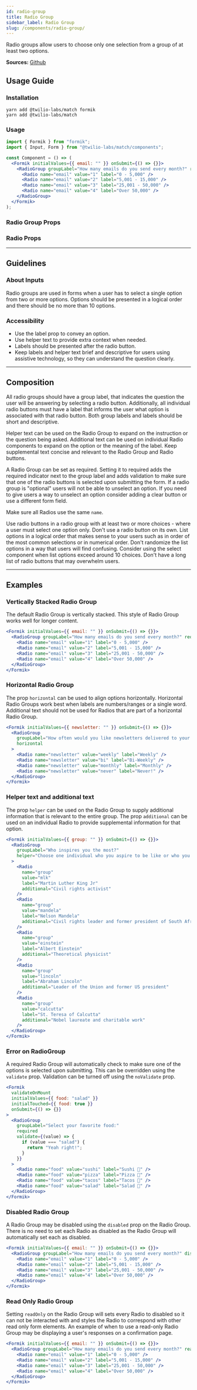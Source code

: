 ```yaml
---
id: radio-group
title: Radio Group
sidebar_label: Radio Group
slug: /components/radio-group/
---
```



Radio groups allow users to choose only one selection from a group of at least two options.

**Sources:** [Github](https://github.com/twilio-labs/match/tree/main/packages/match-components/src/radio-group)

## Usage Guide

### Installation

```shell
yarn add @twilio-labs/match formik
yarn add @twilio-labs/match
```

### Usage

```jsx
import { Formik } from "formik";
import { Input, Form } from "@twilio-labs/match/components";

const Component = () => (
  <Formik initialValues={{ email: "" }} onSubmit={() => {}}>
    <RadioGroup groupLabel="How many emails do you send every month?" required>
      <Radio name="email" value="1" label="0 - 5,000" />
      <Radio name="email" value="2" label="5,001 - 15,000" />
      <Radio name="email" value="3" label="25,001 - 50,000" />
      <Radio name="email" value="4" label="Over 50,000" />
    </RadioGroup>
  </Formik>
);
```

### Radio Group Props

<Props of="RadioGroup" />

### Radio Props

<Props of="Radio" />

---

## Guidelines

### About Inputs

Radio groups are used in forms when a user has to select a single option from two or more options. Options should be presented in a logical order and there should be no more than 10 options.

### Accessibility

- Use the label prop to convey an option.
- Use helper text to provide extra context when needed.
- Labels should be presented after the radio button.
- Keep labels and helper text brief and descriptive for users using assistive technology, so they can understand the question clearly.

---

## Composition

All radio groups should have a group label, that indicates the question the user will be answering by selecting a radio button. Additionally, all individual radio buttons must have a label that informs the user what option is associated with that radio button. Both group labels and labels should be short and descriptive.

Helper text can be used on the Radio Group to expand on the instruction or the question being asked. Additional text can be used on individual Radio components to expand on the option or the meaning of the label. Keep supplemental text concise and relevant to the Radio Group and Radio buttons.

A Radio Group can be set as required. Setting it to required adds the required indicator next to the group label and adds validation to make sure that one of the radio buttons is selected upon submitting the form. If a radio group is "optional" users will not be able to unselect an option. If you need to give users a way to unselect an option consider adding a clear button or use a different form field.

Make sure all Radios use the same `name`.

<VirtueCrime>
  <Virtue>
    Use radio buttons in a radio group with at least two or more choices - where
    a user must select one option only.
  </Virtue>
  <Crime>Don't use a radio button on its own. </Crime>
  <Virtue>
    List options in a logical order that makes sense to your users such as in
    order of the most common selections or in numerical order.
  </Virtue>
  <Crime>
    Don't randomize the list options in a way that users will find confusing.
  </Crime>
  <Virtue>
    Consider using the select component when list options exceed around 10
    choices.
  </Virtue>
  <Crime>
    Don't have a long list of radio buttons that may overwhelm users.
  </Crime>
</VirtueCrime>

---

## Examples

<ThemeSwitcher />

### Vertically Stacked Radio Group

The default Radio Group is vertically stacked. This style of Radio Group works well for longer content.

```jsx live
<Formik initialValues={{ email: "" }} onSubmit={() => {}}>
  <RadioGroup groupLabel="How many emails do you send every month?" required>
    <Radio name="email" value="1" label="0 - 5,000" />
    <Radio name="email" value="2" label="5,001 - 15,000" />
    <Radio name="email" value="3" label="25,001 - 50,000" />
    <Radio name="email" value="4" label="Over 50,000" />
  </RadioGroup>
</Formik>
```

### Horizontal Radio Group

The prop `horizontal` can be used to align options horizontally. Horizontal Radio Groups work best when labels are numbers/ranges or a single word. Additional text should not be used for Radios that are part of a horizontal Radio Group.

```jsx live
<Formik initialValues={{ newsletter: "" }} onSubmit={() => {}}>
  <RadioGroup
    groupLabel="How often would you like newsletters delivered to your inbox?"
    horizontal
  >
    <Radio name="newsletter" value="weekly" label="Weekly" />
    <Radio name="newsletter" value="bi" label="Bi-Weekly" />
    <Radio name="newsletter" value="monthly" label="Monthly" />
    <Radio name="newsletter" value="never" label="Never!" />
  </RadioGroup>
</Formik>
```

### Helper text and additional text

The prop `helper` can be used on the Radio Group to supply additional information that is relevant to the entire group. The prop `additional` can be used on an individual Radio to provide supplemental information for that option.

```jsx live
<Formik initialValues={{ group: "" }} onSubmit={() => {}}>
  <RadioGroup
    groupLabel="Who inspires you the most?"
    helper="Choose one individual who you aspire to be like or who you enjoy reading about!"
  >
    <Radio
      name="group"
      value="mlk"
      label="Martin Luther King Jr"
      additional="Civil rights activist"
    />
    <Radio
      name="group"
      value="mandela"
      label="Nelson Mandela"
      additional="Civil rights leader and former president of South Africa"
    />
    <Radio
      name="group"
      value="einstein"
      label="Albert Einstein"
      additional="Theoretical physicist"
    />
    <Radio
      name="group"
      value="lincoln"
      label="Abraham Lincoln"
      additional="Leader of the Union and former US president"
    />
    <Radio
      name="group"
      value="calcutta"
      label="St. Teresa of Calcutta"
      additional="Nobel laureate and charitable work"
    />
  </RadioGroup>
</Formik>
```

### Error on RadioGroup

A required Radio Group will automatically check to make sure one of the options is selected upon submitting. This can be overridden using the `validate` prop. Validation can be turned off using the `noValidate` prop.

```jsx live
<Formik
  validateOnMount
  initialValues={{ food: "salad" }}
  initialTouched={{ food: true }}
  onSubmit={() => {}}
>
  <RadioGroup
    groupLabel="Select your favorite food:"
    required
    validate={(value) => {
      if (value === "salad") {
        return "Yeah right!";
      }
    }}
  >
    <Radio name="food" value="sushi" label="Sushi 🍱" />
    <Radio name="food" value="pizza" label="Pizza 🍕" />
    <Radio name="food" value="tacos" label="Tacos 🌮" />
    <Radio name="food" value="salad" label="Salad 🥗" />
  </RadioGroup>
</Formik>
```

### Disabled Radio Group

A Radio Group may be disabled using the `disabled` prop on the Radio Group. There is no need to set each Radio as disabled as the Radio Group will automatically set each as disabled.

```jsx live
<Formik initialValues={{ email: "" }} onSubmit={() => {}}>
  <RadioGroup groupLabel="How many emails do you send every month?" disabled>
    <Radio name="email" value="1" label="0 - 5,000" />
    <Radio name="email" value="2" label="5,001 - 15,000" />
    <Radio name="email" value="3" label="25,001 - 50,000" />
    <Radio name="email" value="4" label="Over 50,000" />
  </RadioGroup>
</Formik>
```

### Read Only Radio Group

Setting `readOnly` on the Radio Group will sets every Radio to disabled so it can not be interacted with and styles the Radio to correspond with other read only form elements. An example of when to use a read-only Radio Group may be displaying a user's responses on a confirmation page.

```jsx live
<Formik initialValues={{ email: "" }} onSubmit={() => {}}>
  <RadioGroup groupLabel="How many emails do you send every month?" readOnly>
    <Radio name="email" value="1" label="0 - 5,000" />
    <Radio name="email" value="2" label="5,001 - 15,000" />
    <Radio name="email" value="3" label="25,001 - 50,000" />
    <Radio name="email" value="4" label="Over 50,000" />
  </RadioGroup>
</Formik>
```

